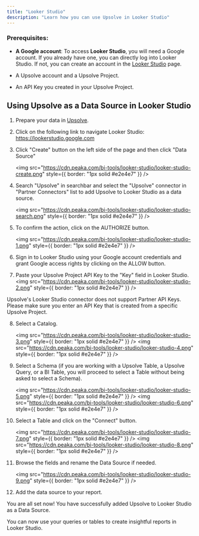 ```yaml
---
title: "Looker Studio"
description: "Learn how you can use Upsolve in Looker Studio"
---
```


### Prerequisites:

- **A Google account**: To access **Looker Studio**, you will need a Google account. If you already have one, you can directly log into Looker Studio. If not, you can create an account in the [Looker Studio](https://lookerstudio.google.com/) page.

- A Upsolve account and a Upsolve Project.

- An API Key you created in your Upsolve Project.

## Using Upsolve as a Data Source in Looker Studio

1. Prepare your data in [Upsolve](https://upsolve.studio).

2. Click on the following link to navigate Looker Studio: <a href="https://lookerstudio.google.com" target="_blank">https://lookerstudio.google.com</a>

3. Click "Create" button on the left side of the page and then click "Data Source"

   <img
     src="https://cdn.peaka.com/bi-tools/looker-studio/looker-studio-create.png"
     style={{ border: "1px solid #e2e4e7" }}
   />

4. Search "Upsolve" in searchbar and select the "Upsolve" connector in "Partner Connectors" list to add Upsolve to Looker Studio as a data source.

   <img
     src="https://cdn.peaka.com/bi-tools/looker-studio/looker-studio-search.png"
     style={{ border: "1px solid #e2e4e7" }}
   />

5. To confirm the action, click on the AUTHORIZE button.

   <img
     src="https://cdn.peaka.com/bi-tools/looker-studio/looker-studio-1.png"
     style={{ border: "1px solid #e2e4e7" }}
   />

6. Sign in to Looker Studio using your Google account credentials and grant Google access rights by clicking on the ALLOW button.

7. Paste your Upsolve Project API Key to the "Key" field in Looker Studio.
   <img
     src="https://cdn.peaka.com/bi-tools/looker-studio/looker-studio-2.png"
     style={{ border: "1px solid #e2e4e7" }}
   />

<Warning>
  Upsolve's Looker Studio connector does not support Partner API Keys. Please
  make sure you enter an API Key that is created from a specific Upsolve
  Project.
</Warning>

8. Select a Catalog.

   <img
     src="https://cdn.peaka.com/bi-tools/looker-studio/looker-studio-3.png"
     style={{ border: "1px solid #e2e4e7" }}
   />
   <img
     src="https://cdn.peaka.com/bi-tools/looker-studio/looker-studio-4.png"
     style={{ border: "1px solid #e2e4e7" }}
   />

9. Select a Schema (if you are working with a Upsolve Table, a Upsolve Query, or a BI Table, you will proceed to select a Table without being asked to select a Schema).

   <img
     src="https://cdn.peaka.com/bi-tools/looker-studio/looker-studio-5.png"
     style={{ border: "1px solid #e2e4e7" }}
   />
   <img
     src="https://cdn.peaka.com/bi-tools/looker-studio/looker-studio-6.png"
     style={{ border: "1px solid #e2e4e7" }}
   />

10. Select a Table and click on the "Connect" button.

    <img
      src="https://cdn.peaka.com/bi-tools/looker-studio/looker-studio-7.png"
      style={{ border: "1px solid #e2e4e7" }}
    />
    <img
      src="https://cdn.peaka.com/bi-tools/looker-studio/looker-studio-8.png"
      style={{ border: "1px solid #e2e4e7" }}
    />

11. Browse the fields and rename the Data Source if needed.

    <img
      src="https://cdn.peaka.com/bi-tools/looker-studio/looker-studio-9.png"
      style={{ border: "1px solid #e2e4e7" }}
    />

12. Add the data source to your report.

You are all set now! You have successfully added Upsolve to Looker Studio as a Data Source.

You can now use your queries or tables to create insightful reports in Looker Studio.
